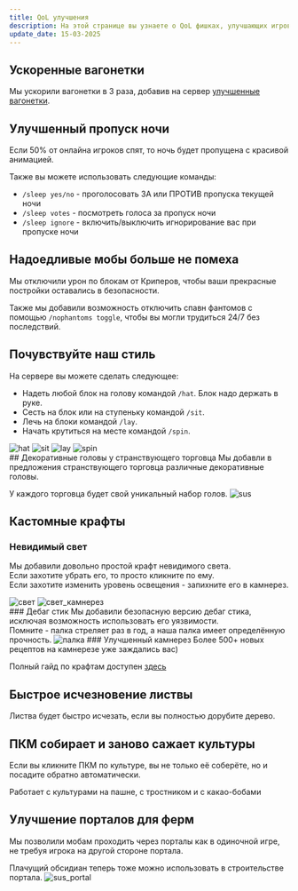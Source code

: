 ```yaml
---
title: QoL улучшения
description: На этой странице вы узнаете о QoL фишках, улучшающих игровой опыт на нашем сервере
update_date: 15-03-2025
---
```

## Ускоренные вагонетки
Мы ускорили вагонетки в 3 раза, добавив на сервер [улучшенные вагонетки](https://ru.minecraft.wiki/w/%D0%A3%D0%BB%D1%83%D1%87%D1%88%D0%B5%D0%BD%D0%B8%D1%8F_%D0%B2%D0%B0%D0%B3%D0%BE%D0%BD%D0%B5%D1%82%D0%BE%D0%BA).
## Улучшенный пропуск ночи
Если 50% от онлайна игроков спят, то ночь будет пропущена с красивой анимацией.

Также вы можете использовать следующие команды:
* `/sleep yes/no` - проголосовать ЗА или ПРОТИВ пропуска текущей ночи
* `/sleep votes` - посмотреть голоса за пропуск ночи
* `/sleep ignore` - включить/выключить игнорирование вас при пропуске ночи
## Надоедливые мобы больше не помеха
Мы отключили урон по блокам от Криперов, чтобы ваши прекрасные постройки оставались в безопасности.

Также мы добавили возможность отключить спавн фантомов с помощью `/nophantoms toggle`, чтобы вы могли трудиться 24/7 без последствий.
## Почувствуйте наш стиль
На сервере вы можете сделать следующее:
* Надеть любой блок на голову командой `/hat`. Блок надо держать в руке.
* Сесть на блок или на ступеньку командой `/sit`.
* Лечь на блоки командой `/lay`.
* Начать крутиться на месте командой `/spin`.
<div className='grid sm:grid-cols-2 gap-2'>
    <img src='/wiki_images/qol/hat.png' alt='hat'/>
    <img src='/wiki_images/qol/sit.png' alt='sit'/>
    <img src='/wiki_images/qol/lay.png' alt='lay'/>
    <img src='/wiki_images/qol/spin.png' alt='spin'/>
</div>
## Декоративные головы у странствующего торговца
Мы добавли в предложения странствующего торговца различные декоративные головы.

У каждого торговца будет свой уникальный набор голов.
<img src='/wiki_images/qol/sus.png' alt='sus'/>
## Кастомные крафты
### Невидимый свет
Мы добавили довольно простой крафт невидимого света.
<br/>Если захотите убрать его, то просто кликните по ему.
<br/>Если захотите изменить уровень освещения - запихните его в камнерез.
<div className='grid grid-cols-2 gap-2'>
    <img src='/wiki_images/qol/light.png' alt='свет'/>
    <img src='/wiki_images/qol/light_cutter.png' alt='свет_камнерез'/>
</div>
### Дебаг стик
Мы добавили безопасную версию дебаг стика, исключая возможность использовать его уязвимости.
<br/>Помните - палка стреляет раз в год, а наша палка имеет определённую прочность.
<img src='/wiki_images/qol/stick.png' alt='палка'/>
### Улучшенный камнерез
Более 500+ новых рецептов на камнерезе уже заждались вас)

Полный гайд по крафтам доступен [здесь](/wiki/guides/mastercutter)
## Быстрое исчезновение листвы
Листва будет быстро исчезать, если вы полностью дорубите дерево.
## ПКМ собирает и заново сажает культуры
Если вы кликните ПКМ по культуре, вы не только её соберёте, но и посадите обратно автоматически.

Работает с культурами на пашне, с тростником и с какао-бобами
## Улучшение порталов для ферм
Мы позволили мобам проходить через порталы как в одиночной игре, не требуя игрока на другой стороне портала.

Плачущий обсидиан теперь тоже можно использовать в строительстве портала.
<img src='/wiki_images/qol/sus_portal.png' alt='sus_portal'/>
